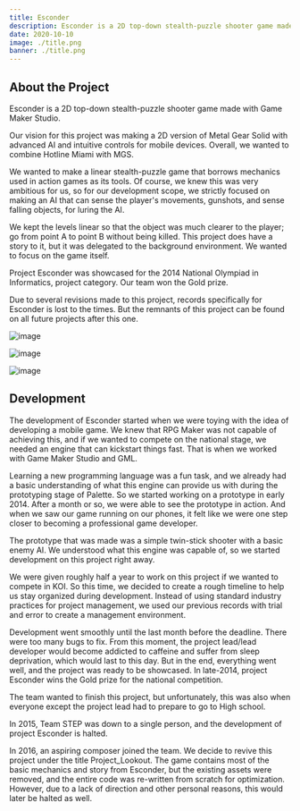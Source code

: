 ```yaml
---
title: Esconder
description: Esconder is a 2D top-down stealth-puzzle shooter game made with Game Maker Studio. We developed this project to compete in the National Olympiad Informatics in the project category.
date: 2020-10-10
image: ./title.png
banner: ./title.png
---
```


## About the Project

Esconder is a 2D top-down stealth-puzzle shooter game made with Game Maker Studio.

Our vision for this project was making a 2D version of Metal Gear Solid with advanced AI and intuitive controls for mobile devices.
Overall, we wanted to combine Hotline Miami with MGS.

We wanted to make a linear stealth-puzzle game that borrows mechanics used in action games as its tools.
Of course, we knew this was very ambitious for us, so for our development scope, we strictly focused on making an AI that can sense the player's movements, gunshots, and sense falling objects, for luring the AI. 

We kept the levels linear so that the object was much clearer to the player; go from point A to point B without being killed.
This project does have a story to it, but it was delegated to the background environment.
We wanted to focus on the game itself.

Project Esconder was showcased for the 2014 National Olympiad in Informatics, project category.
Our team won the Gold prize.

Due to several revisions made to this project, records specifically for Esconder is lost to the times.
But the remnants of this project can be found on all future projects after this one.

<Row>
<Col>

![image](./character-port.png)

</Col>
</Row>

<Row>
<Col>

![image](./in-game-gun.png)

</Col>
<Col>

![image](./in-game-run.png)

</Col>
</Row>

## Development

The development of Esconder started when we were toying with the idea of developing a mobile game.
We knew that RPG Maker was not capable of achieving this, and if we wanted to compete on the national stage, we needed an engine that can kickstart things fast.
That is when we worked with Game Maker Studio and GML.

Learning a new programming language was a fun task, and we already had a basic understanding of what this engine can provide us with during the prototyping stage of Palette.
So we started working on a prototype in early 2014. After a month or so, we were able to see the prototype in action.
And when we saw our game running on our phones, it felt like we were one step closer to becoming a professional game developer.

The prototype that was made was a simple twin-stick shooter with a basic enemy AI.
We understood what this engine was capable of, so we started development on this project right away.

We were given roughly half a year to work on this project if we wanted to compete in KOI.
So this time, we decided to create a rough timeline to help us stay organized during development.
Instead of using standard industry practices for project management, we used our previous records with trial and error to create a management environment.

Development went smoothly until the last month before the deadline.
There were too many bugs to fix. From this moment, the project lead/lead developer would become addicted to caffeine and suffer from sleep deprivation, which would last to this day.
But in the end, everything went well, and the project was ready to be showcased.
In late-2014, project Esconder wins the Gold prize for the national competition.

The team wanted to finish this project, but unfortunately, this was also when everyone except the project lead had to prepare to go to High school.

In 2015, Team STEP was down to a single person, and the development of project Esconder is halted.

In 2016, an aspiring composer joined the team.
We decide to revive this project under the title Project_Lookout.
The game contains most of the basic mechanics and story from Esconder, but the existing assets were removed, and the entire code was re-written from scratch for optimization.
However, due to a lack of direction and other personal reasons, this would later be halted as well.
